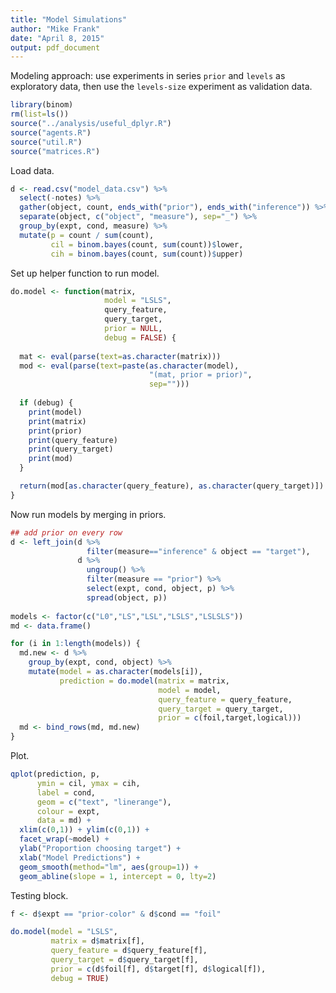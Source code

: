 ```yaml
---
title: "Model Simulations"
author: "Mike Frank"
date: "April 8, 2015"
output: pdf_document
---
```


Modeling approach: use experiments in series `prior` and `levels` as exploratory data, then use the `levels-size` experiment as validation data. 


```r
library(binom)
rm(list=ls())
source("../analysis/useful_dplyr.R")
source("agents.R")
source("util.R")
source("matrices.R")
```

Load data. 

```r
d <- read.csv("model_data.csv") %>%
  select(-notes) %>%
  gather(object, count, ends_with("prior"), ends_with("inference")) %>%
  separate(object, c("object", "measure"), sep="_") %>%
  group_by(expt, cond, measure) %>%
  mutate(p = count / sum(count), 
         cil = binom.bayes(count, sum(count))$lower,
         cih = binom.bayes(count, sum(count))$upper) 
```

Set up helper function to run model. 

```r
do.model <- function(matrix, 
                     model = "LSLS",
                     query_feature, 
                     query_target, 
                     prior = NULL, 
                     debug = FALSE) {
  
  mat <- eval(parse(text=as.character(matrix)))  
  mod <- eval(parse(text=paste(as.character(model), 
                               "(mat, prior = prior)", 
                               sep="")))
  
  if (debug) {
    print(model)
    print(matrix)
    print(prior)
    print(query_feature)
    print(query_target)
    print(mod)
  }

  return(mod[as.character(query_feature), as.character(query_target)])
}
```

Now run models by merging in priors. 

```r
## add prior on every row
d <- left_join(d %>% 
                 filter(measure=="inference" & object == "target"), 
               d %>% 
                 ungroup() %>%
                 filter(measure == "prior") %>%
                 select(expt, cond, object, p) %>%
                 spread(object, p)) 
  
models <- factor(c("L0","LS","LSL","LSLS","LSLSLS"))
md <- data.frame()

for (i in 1:length(models)) {
  md.new <- d %>%  
    group_by(expt, cond, object) %>%
    mutate(model = as.character(models[i]),
           prediction = do.model(matrix = matrix, 
                                 model = model, 
                                 query_feature = query_feature, 
                                 query_target = query_target,
                                 prior = c(foil,target,logical)))
  md <- bind_rows(md, md.new)
}
```

Plot. 

```r
qplot(prediction, p, 
      ymin = cil, ymax = cih, 
      label = cond, 
      geom = c("text", "linerange"), 
      colour = expt, 
      data = md) + 
  xlim(c(0,1)) + ylim(c(0,1)) + 
  facet_wrap(~model) + 
  ylab("Proportion choosing target") + 
  xlab("Model Predictions") + 
  geom_smooth(method="lm", aes(group=1)) + 
  geom_abline(slope = 1, intercept = 0, lty=2)
```

Testing block. 

```r
f <- d$expt == "prior-color" & d$cond == "foil"

do.model(model = "LSLS", 
         matrix = d$matrix[f], 
         query_feature = d$query_feature[f], 
         query_target = d$query_target[f], 
         prior = c(d$foil[f], d$target[f], d$logical[f]), 
         debug = TRUE)
```

